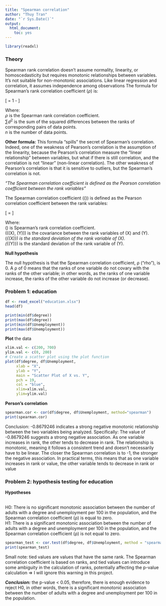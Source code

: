 ---
title: "Spearman correlation"
author: "Thuy Tran"
date: "`r Sys.Date()`"
output: 
  html_document: 
    toc: yes
---
```{r}
library(readxl)
```


### Theory

Spearman rank correlation doesn't assume normality, linearity, or homoscedasticity but requires monotonic relationships between variables. It's not suitable for non-monotonic associations. Like linear regression and correlation, it assumes independence among observations
The formula for Spearman's rank correlation coefficient ($\rho$) is:

\[
\rho = 1 - \frac{6 \sum d^2}{n(n^2 - 1)}
\]

Where:
<br> $\rho$ is the Spearman rank correlation coefficient.
<br> $\sum d^2$ is the sum of the squared differences between the ranks of corresponding pairs of data points.
<br> $n$ is the number of data points.

**Other formula:**
This formula "spills" the secret of Spearman's correlation.
Indeed, one of the weakness of Pearson's correlation is the assumption of the linearity, because the Pearson's correlation measure the "linear relationship" between variables, but what if there is still correlation, and the correlation is not "linear" (non-linear correlation). The other weakness of Pearson's correlation is that it is sensitive to outliers, but the Spearman's correlation is not.

*"The Spearman correlation coefficient is defined as the Pearson correlation coefficient between the rank variables"*

The Spearman correlation coefficient (\(\rho\)) is defined as the Pearson correlation coefficient between the rank variables:

\[
\rho = \frac{\text{cov}(\text{rank}(X), \text{rank}(Y))}{\sigma_{\text{rank}(X)} \cdot \sigma_{\text{rank}(Y)}}
\]

Where:
<br> \(\rho\) is Spearman's rank correlation coefficient.
<br> \(\text{cov}(\text{rank}(X), \text{rank}(Y))\) is the covariance between the rank variables of \(X\) and \(Y\).
<br> \(\sigma_{\text{rank}(X)}\) is the standard deviation of the rank variable of \(X\).
<br> \(\sigma_{\text{rank}(Y)}\) is the standard deviation of the rank variable of \(Y\).

**Null hypothesis**

The null hypothesis is that the Spearman correlation coefficient, ρ ("rho"), is 0. A ρ of 0 means that the ranks of one variable do not covary with the ranks of the other variable; in other words, as the ranks of one variable increase, the ranks of the other variable do not increase (or decrease).


### Problem 1: education

```{r}
df <- read_excel("education.xlsx")
head(df)

```


```{r}
print(min(df$degree))
print(max(df$degree))
print(min(df$Unemployment))
print(max(df$Unemployment))
```


**Plot** the data


```{r}
xlim.val <- c(200, 700)
ylim.val <- c(0, 200)
# Create a scatter plot using the plot function
plot(df$degree, df$Unemployment, 
     xlab = "X", 
     ylab = "Y", 
     main = "Scatter Plot of X vs. Y",
     pch = 19, 
     col = "blue",
     xlim=xlim.val,
     ylim=ylim.val)
```

**Person's correlation**

```{r}
spearman.cor <- cor(df$degree, df$Unemployment, method="spearman")
print(spearman.cor)
```
Conclusion: -0.8679246 indicates a strong negative monotonic relationship between the two variables being analyzed. Specifically: The value of -0.8679246 suggests a strong negative association. As one variable increases in rank, the other tends to decrease in rank. The relationship is monotonic, meaning it follows a consistent trend and doesn't necessarily have to be linear. The closer the Spearman correlation is to -1, the stronger the negative association. In practical terms, this means that as one variable increases in rank or value, the other variable tends to decrease in rank or value


### Problem 2: hypothesis testing for education


**Hypotheses**

<br> H0: There is no significant monotonic association between the number of adults with a degree and unemployment per 100 in the population, and the Spearman correlation coefficient (ρ) is equal to zero.
<br> H1: There is a significant monotonic association between the number of adults with a degree and unemployment per 100 in the population, and the Spearman correlation coefficient (ρ) is not equal to zero.

```{r}
spearman_test <- cor.test(df$degree, df$Unemployment, method = "spearman")
print(spearman_test)
```
Small note: tied values are values that have the same rank. The Spearman correlation coefficient is based on ranks, and tied values can introduce some ambiguity in the calculation of ranks, potentially affecting the p-value calculation => I will ignore this warning in this project.

***Conclusion:*** the p-value < 0.05, therefore, there is enough evidence to reject H0, in other words, there is a significant monotonic association between the number of adults with a degree and unemployment per 100 in the population.
